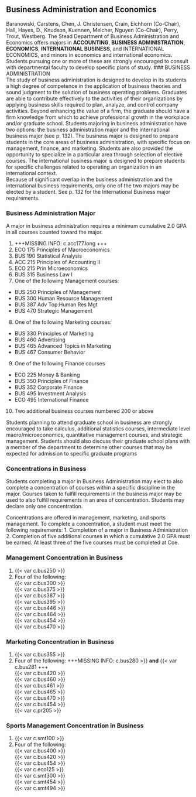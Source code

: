 ## Business Administration and Economics   
Baranowski, Carstens, Chen, J. Christensen, Crain, Eichhorn (Co-Chair), Hall, Hayes, D., Knudson, Kuennen, Melcher, Nguyen (Co-Chair), Perry, Trout, Westberg.
The Stead Department of Business Administration and Economics offers majors in **ACCOUNTING**, **BUSINESS ADMINISTRATION**, **ECONOMICS**, **INTERNATIONAL BUSINESS**, and INTERNATIONAL ECONOMICS, and minors in economics and international economics. Students pursuing one or more of these are strongly encouraged to consult with departmental faculty to develop specific plans of study. 
### BUSINESS ADMINISTRATION  
The study of business administration is designed to develop in its students a high degree of competence in the application of business theories and sound judgment to the solution of business operating problems. Graduates are able to contribute effectively to the activities of their organizations by applying business skills required to plan, analyze, and control company activities. Beyond enhancing the value of a firm, the graduate should have a firm knowledge from which to achieve professional growth in the workplace and/or graduate school. Students majoring in business administration have two options: the business administration major and the international business major (see p. 132). The business major is designed to prepare students in the core areas of business administration, with specific focus on management, finance, and marketing. Students are also provided the opportunity to specialize in a particular area through selection of elective courses. The international business major is designed to prepare students for specific challenges related to operating an organization in an international context.   
Because of significant overlap in the business administration and the international business requirements, only one of the two majors may be elected by a student.  See p. 132 for the International Business major requirements.

### Business Administration Major  

A major in business administration requires a minimum cumulative 2.0 GPA in all courses counted toward the major.

1. +++MISSING INFO: c.acc177.long +++
2. ECO 175 Principles of Macroeconomics
3. BUS 190 Statistical Analysis
4. ACC 215 Principles of Accounting II
5. ECO 215 Prin Microeconomics
6. BUS 315 Business Law I
7. One of the following Management courses: 
  - BUS 250 Principles of Management
  - BUS 300 Human Resource Management
  - BUS 387 Adv Top:Human Res Mgt
  - BUS 470 Strategic Management
8. One of the following Marketing courses: 
  - BUS 330 Principles of Marketing
  - BUS 460 Advertising
  - BUS 465 Advanced Topics in Marketing
  - BUS 467 Consumer Behavior
9. One of the following Finance courses
  - ECO 225 Money & Banking
  - BUS 350 Principles of Finance
  - BUS 352 Corporate Finance
  - BUS 495 Investment Analysis
  - ECO 495 International Finance
10. Two additional business courses numbered 200 or above

Students planning to attend graduate school in business are strongly encouraged to take calculus, additional statistics courses, intermediate level macro/microeconomics, quantitative management courses, and strategic management. Students should also discuss their graduate school plans with a member of the department to determine other courses that may be expected for admission to specific graduate programs

### Concentrations in Business

Students completing a major in Business Administration may elect to also complete a concentration of courses within a specific discipline in the major. Courses taken to fulfill requirements in the business major may be used to also fulfill requirements in an area of concentration. Students may declare only one concentration. 

Concentrations are offered in management, marketing, and sports management. To complete a concentration, a student must meet the following requirements:
1.	Completion of a major in Business Administration
2.	Completion of five additional courses in which a cumulative 2.0 GPA must be earned.  At least three of the five courses must be completed at Coe.

### Management Concentration in Business 
1. {{< var c.bus250 >}}
2. Four of the following:   
   {{< var c.bus300 >}}      
   {{< var c.bus375 >}}      
   {{< var c.bus387 >}}      
   {{< var c.bus395 >}}      
   {{< var c.bus446 >}}      
   {{< var c.bus464 >}}      
   {{< var c.bus454 >}}      
   {{< var c.bus470 >}}      

### Marketing Concentration in Business
1. {{< var c.bus355 >}}  
2. Four of the following: 
   +++MISSING INFO: c.bus280 >}} **and** {{< var c.bus281 +++  
   {{< var c.bus420 >}}  
   {{< var c.bus460 >}}  
   {{< var c.bus461 >}}  
   {{< var c.bus465 >}}  
   {{< var c.bus470 >}}  
   {{< var c.bus454 >}}  
   {{< var c.pr205 >}}  

### Sports Management Concentration in Business
1. {{< var c.smt100 >}}  
2. Four of the following:   
   {{< var c.bus400 >}}   
   {{< var c.bus420 >}}  
   {{< var c.bus454 >}}  
   {{< var c.eco125 >}}  
   {{< var c.smt300 >}}  
   {{< var c.smt454 >}}  
   {{< var c.smt494 >}}  
 
